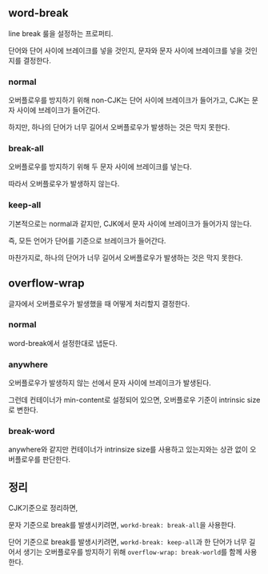 ## word-break

line break 룰을 설정하는 프로퍼티.

단어와 단어 사이에 브레이크를 넣을 것인지, 문자와 문자 사이에 브레이크를 넣을 것인지를 결정한다.

### normal

오버플로우를 방지하기 위해 non-CJK는 단어 사이에 브레이크가 들어가고, CJK는 문자 사이에 브레이크가 들어간다.

하지만, 하나의 단어가 너무 길어서 오버플로우가 발생하는 것은 막지 못한다.

### break-all

오버플로우를 방지하기 위해 두 문자 사이에 브레이크를 넣는다.

따라서 오버플로우가 발생하지 않는다.

### keep-all

기본적으로는 normal과 같지만, CJK에서 문자 사이에 브레이크가 들어가지 않는다.

즉, 모든 언어가 단어를 기준으로 브레이크가 들어간다.

마찬가지로, 하나의 단어가 너무 길어서 오버플로우가 발생하는 것은 막지 못한다.

## overflow-wrap

글자에서 오버플로우가 발생했을 때 어떻게 처리할지 결정한다.

### normal

word-break에서 설정한대로 냅둔다.

### anywhere

오버플로우가 발생하지 않는 선에서 문자 사이에 브레이크가 발생된다.

그런데 컨테이너가 min-content로 설정되어 있으면, 오버플로우 기준이 intrinsic size로 변한다.

### break-word

anywhere와 같지만 컨테이너가 intrinsize size를 사용하고 있는지와는 상관 없이 오버플로우를 판단한다.

## 정리

CJK기준으로 정리하면,

문자 기준으로 break를 발생시키려면, `workd-break: break-all`을 사용한다.

단어 기준으로 break를 발생시키려면, `workd-break: keep-all`과 한 단어가 너무 길어서 생기는 오버플로우를 방지하기 위해 `overflow-wrap: break-world`를 함께 사용한다.
